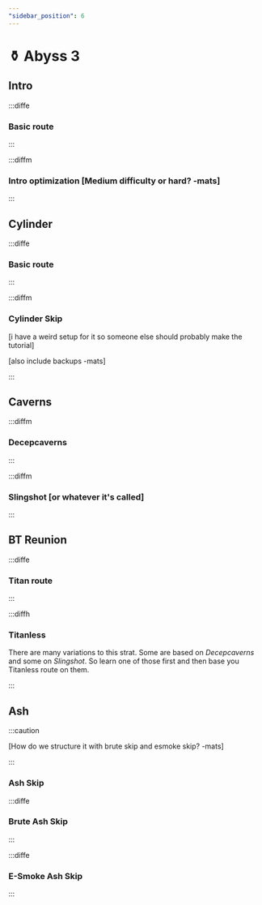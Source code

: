 ```yaml
---
"sidebar_position": 6
---
```



# ⚱️ Abyss 3

## Intro

:::diffe

### Basic route

:::


:::diffm

### Intro optimization [Medium difficulty or hard? -mats]

:::


## Cylinder

:::diffe

### Basic route

:::

:::diffm

### Cylinder Skip

[i have a weird setup for it so someone else should probably make the tutorial]

[also include backups -mats]

:::


## Caverns

:::diffm

### Decepcaverns

:::

:::diffm

### Slingshot [or whatever it's called]

:::

## BT Reunion

:::diffe

### Titan route

:::

:::diffh

### Titanless

There are many variations to this strat. Some are based on *Decepcaverns* and some on *Slingshot*. So learn one of those first and then base you Titanless route on them. 

:::

## Ash

:::caution

[How do we structure it with brute skip and esmoke skip? -mats]

:::

### Ash Skip

:::diffe

### Brute Ash Skip

:::

:::diffe

### E-Smoke Ash Skip

:::